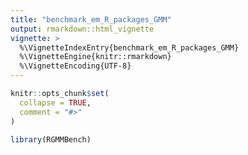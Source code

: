 ```yaml
---
title: "benchmark_em_R_packages_GMM"
output: rmarkdown::html_vignette
vignette: >
  %\VignetteIndexEntry{benchmark_em_R_packages_GMM}
  %\VignetteEngine{knitr::rmarkdown}
  %\VignetteEncoding{UTF-8}
---
```


```r
knitr::opts_chunk$set(
  collapse = TRUE,
  comment = "#>"
)
```

```r
library(RGMMBench)
```
